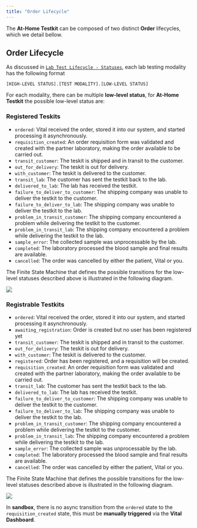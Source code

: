 ```yaml
---
title: "Order Lifecycle"
---
```


The **At-Home Testkit** can be composed of two distinct **Order** lifecycles, which we detail bellow.

## Order Lifecycle

As discussed in [`Lab Test Lifecycle - Statuses`](/lab/workflow/lab-test-lifecycle#statuses),
each lab testing modality has the following format

```[HIGH-LEVEL STATUS].[TEST MODALITY].[LOW-LEVEL STATUS]```

For each modality, there can be multiple **low-level status**, for **At-Home Testkit** the
possible low-level status are:


### Registered Teskits

- `ordered`: Vital received the order, stored it into our system, and started processing it asynchronously.
- `requisition_created`: An order requisition form was validated and created with the partner laboratory, making the order available to be carried out.
- `transit_customer`: The teskit is shipped and in transit to the customer. 
- `out_for_delivery`: The teskit is out for delivery.
- `with_customer`: The teskit is delivered to the customer.
- `transit_lab`: The customer has sent the testkit back to the lab.
- `delivered_to_lab`: The lab has received the testkit.
- `failure_to_deliver_to_customer`: The shipping company was unable to deliver the testkit to the customer.
- `failure_to_deliver_to_lab`: The shipping company was unable to deliver the testkit to the lab.
- `problem_in_transit_customer`: The shipping company encountered a problem while delivering the testkit to the customer.
- `problem_in_transit_lab`: The shipping company encountered a problem while delivering the testkit to the lab.
- `sample_error`: The collected sample was unprocessable by the lab.
- `completed`: The laboratory processed the blood sample and final results are available.
- `cancelled`: The order was cancelled by either the patient, Vital or you.

The Finite State Machine that defines the possible transitions for the low-level statuses described above is illustrated
in the following diagram.

<Frame caption="Possible state transitions for the At-Home Testkit Order low-level statuses.">
    <img src="/img/testkit_lifecycle.png"/>
</Frame>

### Registrable Testkits

- `ordered`: Vital received the order, stored it into our system, and started processing it asynchronously.
- `awaiting_registration`: Order is created but no user has been registered yet
- `transit_customer`: The teskit is shipped and in transit to the customer. 
- `out_for_delivery`: The teskit is out for delivery.
- `with_customer`: The teskit is delivered to the customer.
- `registered`: Order has been registered, and a requisition will be created.
- `requisition_created`: An order requisition form was validated and created with the partner laboratory, making the order available to be carried out.
- `transit_lab`: The customer has sent the testkit back to the lab.
- `delivered_to_lab`: The lab has received the testkit.
- `failure_to_deliver_to_customer`: The shipping company was unable to deliver the testkit to the customer.
- `failure_to_deliver_to_lab`: The shipping company was unable to deliver the testkit to the lab.
- `problem_in_transit_customer`: The shipping company encountered a problem while delivering the testkit to the customer.
- `problem_in_transit_lab`: The shipping company encountered a problem while delivering the testkit to the lab.
- `sample_error`: The collected sample was unprocessable by the lab.
- `completed`: The laboratory processed the blood sample and final results are available.
- `cancelled`: The order was cancelled by either the patient, Vital or you.

The Finite State Machine that defines the possible transitions for the low-level statuses described above is illustrated
in the following diagram.

<Frame caption="Possible state transitions for the registrable At-Home Testkit Order low-level statuses.">
    <img src="/img/testkit_lifecycle_registrable.png"/>
</Frame>

<br />

<Info>In **sandbox**, there is no async transition from the `ordered` state to the `requisition_created` state, this must be **manually triggered** via the **Vital Dashboard**.</Info>
